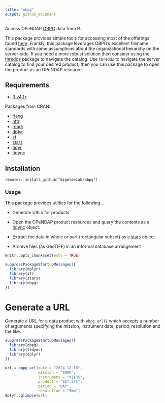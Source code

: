 ```yaml
---
title: "obpg"
output: github_document
---
```


Access OPeNDAP [OBPG](https://oceancolor.gsfc.nasa.gov/) data from R.

This package provides simple tools for accessing most of the offerings found [here](https://oceandata.sci.gsfc.nasa.gov/opendap/).  Frankly, this package leverages OBPG's excellent filename standards with some assumptions about the organizational heirarchy on the server-side.  If you need a more robust solution then consider using the [thredds](https://github.com/BigelowLab/thredds) package to navigate the catalog. Use `thredds` to navigate the server catalog to find your desired product, then you can use this package to open the product as an OPeNDAP resource.

## Requirements

+ [R v4.1+](https://www.r-project.org/)

Packages from CRAN:

+ [rlang](https://CRAN.R-project.org/package=rlang)
+ [httr](https://CRAN.R-project.org/package=httr)
+ [readr](https://CRAN.R-project.org/package=readr)
+ [dplyr](https://CRAN.R-project.org/package=httr)
+ [sf](https://CRAN.R-project.org/package=sf)
+ [stars](https://CRAN.R-project.org/package=stars)
+ [tidyr](https://CRAN.R-project.org/package=tidyr)
+ [tidync](https://CRAN.R-project.org/package=ncdf4)

## Installation

```
remotes::install_github("BigelowLab/obpg")
```

### Usage

This package provides utilties for the following...

+ Generate URLs for products

+ Open the OPeNDAP product resources and query the contents as a [tidync](https://github.com/ropensci/tidync) object.

+ Extract the data in whole or part (rectangular subset) as a [stars](https://r-spatial.github.io/stars/) object

+ Archive files (as GeoTIFF) in an informal database arrangement 

```r
knitr::opts_chunk$set(echo = TRUE)
```

```r
suppressPackageStartupMessages({
  library(dplyr)
  library(sf)
  library(stars)
  library(obpg)
})
```

# Generate a URL

Generate a URL for a data product with `obpg_url()` which accepts a number of arguments specifying the mission, instrument date, period, resolution and the like.

```r
suppressPackageStartupMessages({
  library(obpg)
  library(tidync)
  library(dplyr)
})

url = obpg_url(date = "2024-12-18",
               mission = "SNPP", 
               instrument = "VIIRS",
               product = "SST.sst",
               period = "DAY",
               resolution = "9km")
dplyr::glimpse(url)
```



